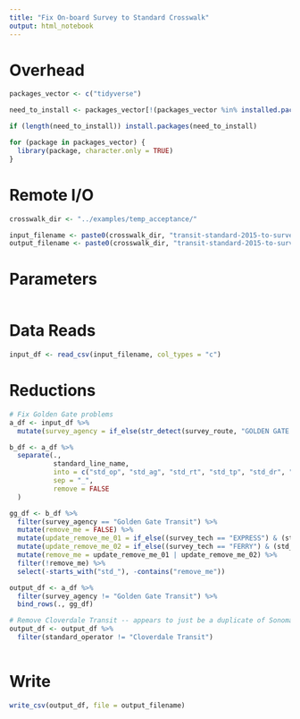 ```yaml
---
title: "Fix On-board Survey to Standard Crosswalk"
output: html_notebook
---
```


# Overhead
```r
packages_vector <- c("tidyverse")

need_to_install <- packages_vector[!(packages_vector %in% installed.packages()[,"Package"])]

if (length(need_to_install)) install.packages(need_to_install)

for (package in packages_vector) {
  library(package, character.only = TRUE)
}

```

# Remote I/O
```r
crosswalk_dir <- "../examples/temp_acceptance/"

input_filename <- paste0(crosswalk_dir, "transit-standard-2015-to-survey-crosswalk.csv")
output_filename <- paste0(crosswalk_dir, "transit-standard-2015-to-survey-crosswalk-v3.csv")
```

# Parameters
```r

```


# Data Reads
```r
input_df <- read_csv(input_filename, col_types = "c")
```

# Reductions 
```r
# Fix Golden Gate problems
a_df <- input_df %>%
  mutate(survey_agency = if_else(str_detect(survey_route, "GOLDEN GATE FERRY"), "Golden Gate Transit", survey_agency))

b_df <- a_df %>%
  separate(., 
           standard_line_name, 
           into = c("std_op", "std_ag", "std_rt", "std_tp", "std_dr", "std_sh"), 
           sep = "_",
           remove = FALSE
  )

gg_df <- b_df %>%
  filter(survey_agency == "Golden Gate Transit") %>%
  mutate(remove_me = FALSE) %>%
  mutate(update_remove_me_01 = if_else((survey_tech == "EXPRESS") & (std_op == "20"), TRUE, remove_me)) %>%
  mutate(update_remove_me_02 = if_else((survey_tech == "FERRY") & (std_op == "35"), TRUE, remove_me)) %>%
  mutate(remove_me = update_remove_me_01 | update_remove_me_02) %>%
  filter(!remove_me) %>%
  select(-starts_with("std_"), -contains("remove_me"))

output_df <- a_df %>%
  filter(survey_agency != "Golden Gate Transit") %>%
  bind_rows(., gg_df)

# Remove Cloverdale Transit -- appears to just be a duplicate of Sonoma
output_df <- output_df %>%
  filter(standard_operator != "Cloverdale Transit")
  
```


# Write
```r
write_csv(output_df, file = output_filename)
```

